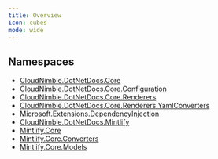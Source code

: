 ```yaml
---
title: Overview
icon: cubes
mode: wide
---
```


## Namespaces

- [CloudNimble.DotNetDocs.Core](index.mdx)
- [CloudNimble.DotNetDocs.Core.Configuration](index.mdx)
- [CloudNimble.DotNetDocs.Core.Renderers](index.mdx)
- [CloudNimble.DotNetDocs.Core.Renderers.YamlConverters](index.mdx)
- [Microsoft.Extensions.DependencyInjection](index.mdx)
- [CloudNimble.DotNetDocs.Mintlify](index.mdx)
- [Mintlify.Core](index.mdx)
- [Mintlify.Core.Converters](index.mdx)
- [Mintlify.Core.Models](index.mdx)

